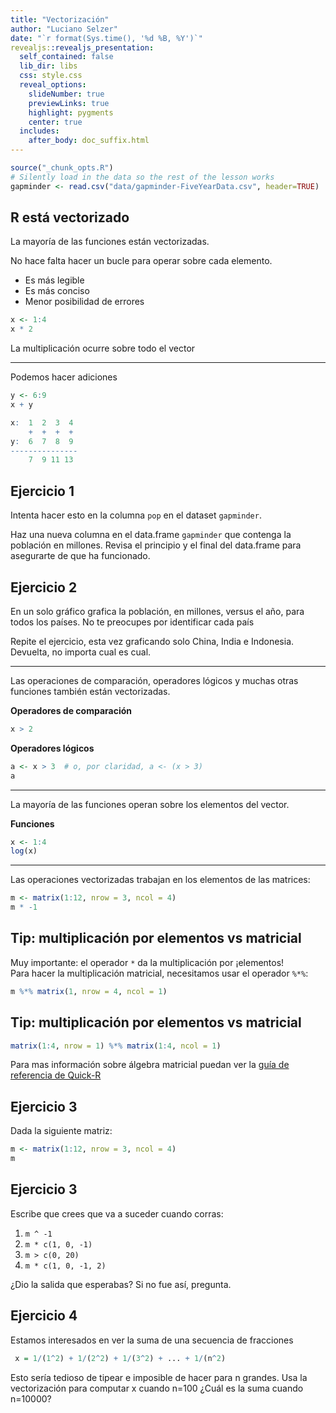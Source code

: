 ```yaml
---
title: "Vectorización"
author: "Luciano Selzer"
date: "`r format(Sys.time(), '%d %B, %Y')`"
revealjs::revealjs_presentation:
  self_contained: false
  lib_dir: libs
  css: style.css
  reveal_options:
    slideNumber: true
    previewLinks: true
    highlight: pygments
    center: true
  includes:
    after_body: doc_suffix.html
---
```


```r
source("_chunk_opts.R")
# Silently load in the data so the rest of the lesson works
gapminder <- read.csv("data/gapminder-FiveYearData.csv", header=TRUE)

```

## R está vectorizado

La mayoría de las funciones están vectorizadas.

No hace falta hacer un bucle para operar sobre cada elemento.

+ Es más legible
+ Es más conciso
+ Menor posibilidad de errores

```r
x <- 1:4
x * 2
```

La multiplicación ocurre sobre todo el vector

---

Podemos hacer adiciones
```r
y <- 6:9
x + y
```

```r
x:  1  2  3  4
    +  +  +  +
y:  6  7  8  9
---------------
    7  9 11 13
```

## Ejercicio 1{.challenge}

Intenta hacer esto en la columna `pop` en el dataset  `gapminder`.

Haz una nueva columna en el data.frame `gapminder` que
contenga la población en millones. Revisa el principio y el 
final del data.frame para asegurarte de que ha funcionado.


## Ejercicio 2{.challenge}

En un solo gráfico grafica la población, en millones, versus
el año, para todos los países. No te preocupes por
identificar cada país

Repite el ejercicio, esta vez graficando solo China, India e
Indonesia. Devuelta, no importa cual es cual.


---

Las operaciones de comparación, operadores lógicos y muchas
otras funciones también están vectorizadas.

**Operadores de comparación**

```r
x > 2
```

**Operadores lógicos**
```r
a <- x > 3  # o, por claridad, a <- (x > 3)
a
```

---


La mayoría de las funciones operan sobre los elementos del
vector.

**Funciones**
```r
x <- 1:4
log(x)
```

---

Las operaciones vectorizadas trabajan en los elementos de
las matrices:


```r
m <- matrix(1:12, nrow = 3, ncol = 4)
m * -1
```

## Tip: multiplicación por elementos vs matricial{.tip}

Muy importante: el operador `*` da la multiplicación por
¡elementos!  
Para hacer la multiplicación matricial, necesitamos usar el 
operador `%*%`: 

```r
m %*% matrix(1, nrow = 4, ncol = 1)
```


## Tip: multiplicación por elementos vs matricial{.tip}

```r
matrix(1:4, nrow = 1) %*% matrix(1:4, ncol = 1)
```


Para mas información sobre álgebra matricial puedan ver 
la [guía de referencia de Quick-R](http://www.statmethods.net/advstats/matrix.html)

## Ejercicio 3{.challenge}

Dada la siguiente matriz: 

```r
m <- matrix(1:12, nrow = 3, ncol = 4)
m
```

## Ejercicio 3{.challenge}

Escribe que crees que va a suceder cuando corras:

1. `m ^ -1`
2. `m * c(1, 0, -1)`
3. `m > c(0, 20)`
4. `m * c(1, 0, -1, 2)`

¿Dio la salida que esperabas? Si no fue así, pregunta.

## Ejercicio 4{.challenge}

Estamos interesados en ver la suma de una secuencia de 
fracciones

```r
 x = 1/(1^2) + 1/(2^2) + 1/(3^2) + ... + 1/(n^2)
```

Esto sería tedioso de tipear e imposible de hacer para n 
grandes. Usa la vectorización para computar x cuando n=100 
¿Cuál es la suma cuando n=10000?
